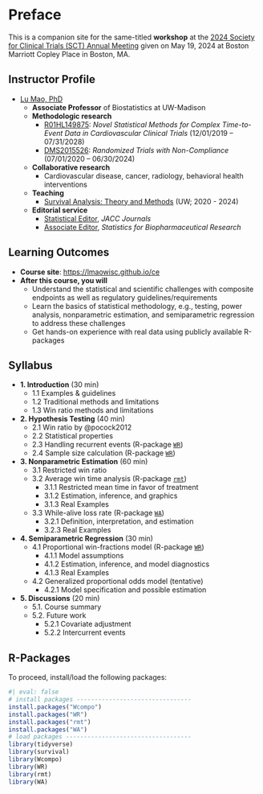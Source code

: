 # Preface {.unnumbered}

This is a companion site for the same-titled **workshop** at the [2024 Society for Clinical Trials (SCT) Annual Meeting](https://www.sctweb.org/meeting/){target="_blank"} given on May 19, 2024 at Boston Marriott Copley Place in Boston, MA.

## Instructor Profile

-   [Lu Mao, PhD](https://sites.google.com/view/lmaowisc){target="_blank"}
    -   **Associate Professor** of Biostatistics at UW-Madison
    -   **Methodologic research**
        -   [R01HL149875](https://reporter.nih.gov/search/9aSu5u3xlE26GrjbF_4cBg/project-details/10734551){target="_blank"}: *Novel Statistical Methods for Complex Time-to-Event Data in Cardiovascular Clinical Trials* (12/01/2019 – 07/31/2028)
        -   [DMS2015526](https://www.nsf.gov/awardsearch/showAward?AWD_ID=2015526){target="_blank"}: *Randomized Trials with Non-Compliance* (07/01/2020 – 06/30/2024)
    -   **Collaborative research**
        -   Cardiovascular disease, cancer, radiology, behavioral health interventions
    -   **Teaching**
        -   [Survival Analysis: Theory and Methods](https://lmaowisc.github.io/BMI741){target="_blank"} (UW; 2020 - 2024)
    -   **Editorial service**
        -   [Statistical Editor](https://www.jacc.org/journal/heart-failure/editorial-board){target="_blank"}, *JACC Journals*
        -   [Associate Editor](https://www.tandfonline.com/action/journalInformation?show=editorialBoard&journalCode=usbr20){target="_blank"}, *Statistics for Biopharmaceutical Research*

## Learning Outcomes

-   **Course site**: [https://lmaowisc.github.io/ce](https://lmaowisc.github.io/ce){target="_blank"}
-   **After this course, you will**
    -   Understand the statistical and scientific challenges with composite endpoints as well as regulatory guidelines/requirements
    -   Learn the basics of statistical methodology, e.g., testing, power analysis, nonparametric estimation, and semiparametric regression to address these challenges
    -   Get hands-on experience with real data using publicly available R-packages

## Syllabus

-   **1. Introduction** (30 min)
    -   1.1 Examples & guidelines
    -   1.2 Traditional methods and limitations
    -   1.3 Win ratio methods and limitations
-   **2. Hypothesis Testing** (40 min)
    -   2.1 Win ratio by @pocock2012
    -   2.2 Statistical properties
    -   2.3 Handling recurrent events (R-package [`WR`](https://cran.r-project.org/package=WR){target="_blank"})
    -   2.4 Sample size calculation (R-package [`WR`](https://cran.r-project.org/package=WR){target="_blank"})
-   **3. Nonparametric Estimation** (60 min)
    -   3.1 Restricted win ratio
    -   3.2 Average win time analysis (R-package [`rmt`](https://cran.r-project.org/package=rmt){target="_blank"})
        -   3.1.1 Restricted mean time in favor of treatment
        -   3.1.2 Estimation, inference, and graphics
        -   3.1.3 Real Examples
    -   3.3 While-alive loss rate (R-package [`WA`](https://cran.r-project.org/package=WA){target="_blank"})
        -   3.2.1 Definition, interpretation, and estimation
        -   3.2.3 Real Examples
-   **4. Semiparametric Regression** (30 min)
    -   4.1 Proportional win-fractions model (R-package [`WR`](https://cran.r-project.org/package=WR){target="_blank"})
        -   4.1.1 Model assumptions
        -   4.1.2 Estimation, inference, and model diagnostics
        -   4.1.3 Real Examples
    -   4.2 Generalized proportional odds model (tentative)
        -   4.2.1 Model specification and possible estimation
-   **5. Discussions** (20 min)
    -   5.1. Course summary
    -   5.2. Future work
        -   5.2.1 Covariate adjustment
        -   5.2.2 Intercurrent events

## R-Packages

To proceed, install/load the following packages:

```r
#| eval: false
# install packages --------------------------------
install.packages("Wcompo")
install.packages("WR")
install.packages("rmt")
install.packages("WA")
# load packages -----------------------------------
library(tidyverse)
library(survival)
library(Wcompo)
library(WR)
library(rmt)
library(WA)
```
